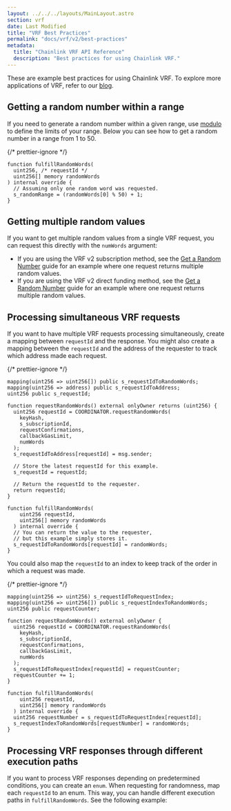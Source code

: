 ```yaml
---
layout: ../../../layouts/MainLayout.astro
section: vrf
date: Last Modified
title: "VRF Best Practices"
permalink: "docs/vrf/v2/best-practices"
metadata:
  title: "Chainlink VRF API Reference"
  description: "Best practices for using Chainlink VRF."
---
```



<VrfCommon callout="common" />

These are example best practices for using Chainlink VRF. To explore more applications of VRF, refer to our [blog](https://blog.chain.link/).

## Getting a random number within a range

If you need to generate a random number within a given range, use [modulo](https://docs.soliditylang.org/en/v0.8.7/types.html#modulo) to define the limits of your range. Below you can see how to get a random number in a range from 1 to 50.

{/* prettier-ignore */}
```solidity
function fulfillRandomWords(
  uint256, /* requestId */
  uint256[] memory randomWords
) internal override {
  // Assuming only one random word was requested.
  s_randomRange = (randomWords[0] % 50) + 1;
}

```

## Getting multiple random values

If you want to get multiple random values from a single VRF request, you can request this directly with the `numWords` argument:

- If you are using the VRF v2 subscription method, see the [Get a Random Number](/vrf/v2/subscription/examples/get-a-random-number) guide for an example where one request returns multiple random values.
- If you are using the VRF v2 direct funding method, see the [Get a Random Number](/vrf/v2/direct-funding/examples/get-a-random-number) guide for an example where one request returns multiple random values.

## Processing simultaneous VRF requests

If you want to have multiple VRF requests processing simultaneously, create a mapping between `requestId` and the response. You might also create a mapping between the `requestId` and the address of the requester to track which address made each request.

{/* prettier-ignore */}
```solidity
mapping(uint256 => uint256[]) public s_requestIdToRandomWords;
mapping(uint256 => address) public s_requestIdToAddress;
uint256 public s_requestId;

function requestRandomWords() external onlyOwner returns (uint256) {
  uint256 requestId = COORDINATOR.requestRandomWords(
    keyHash,
    s_subscriptionId,
    requestConfirmations,
    callbackGasLimit,
    numWords
  );
  s_requestIdToAddress[requestId] = msg.sender;

  // Store the latest requestId for this example.
  s_requestId = requestId;

  // Return the requestId to the requester.
  return requestId;
}

function fulfillRandomWords(
    uint256 requestId,
    uint256[] memory randomWords
  ) internal override {
  // You can return the value to the requester,
  // but this example simply stores it.
  s_requestIdToRandomWords[requestId] = randomWords;
}
```

You could also map the `requestId` to an index to keep track of the order in which a request was made.

{/* prettier-ignore */}
```solidity
mapping(uint256 => uint256) s_requestIdToRequestIndex;
mapping(uint256 => uint256[]) public s_requestIndexToRandomWords;
uint256 public requestCounter;

function requestRandomWords() external onlyOwner {
  uint256 requestId = COORDINATOR.requestRandomWords(
    keyHash,
    s_subscriptionId,
    requestConfirmations,
    callbackGasLimit,
    numWords
  );
  s_requestIdToRequestIndex[requestId] = requestCounter;
  requestCounter += 1;
}

function fulfillRandomWords(
    uint256 requestId,
    uint256[] memory randomWords
  ) internal override {
  uint256 requestNumber = s_requestIdToRequestIndex[requestId];
  s_requestIndexToRandomWords[requestNumber] = randomWords;
}
```

## Processing VRF responses through different execution paths

If you want to process VRF responses depending on predetermined conditions, you can create an `enum`. When requesting for randomness, map each `requestId` to an enum. This way, you can handle different execution paths in `fulfillRandomWords`. See the following example:

<CodeSample src="samples/VRF/VRFv2MultiplePaths.sol" />
